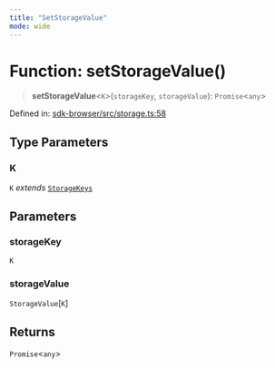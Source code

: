 ```yaml
---
title: "SetStorageValue"
mode: wide
---
```

  
# Function: setStorageValue()

> **setStorageValue**\<`K`\>(`storageKey`, `storageValue`): `Promise`\<`any`\>

Defined in: [sdk-browser/src/storage.ts:58](https://github.com/tkhq/sdk/blob/94193410cf3571aa019a0b9408107eeb43e39e16/packages/sdk-browser/src/storage.ts#L58)

## Type Parameters

### K

`K` *extends* [`StorageKeys`](../StorageKeys/readme)

## Parameters

### storageKey

`K`

### storageValue

`StorageValue`\[`K`\]

## Returns

`Promise`\<`any`\>
